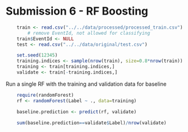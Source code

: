 Submission 6 - RF Boosting
========================================================
```r
    train <- read.csv("../../data/processed/processed_train.csv")
        # remove EventId, not allowed for classifying
    train$EventId <- NULL
    test <- read.csv("../../data/original/test.csv")
```
```r
    set.seed(12345)
    training.indices <- sample(nrow(train), size=0.8*nrow(train))
    training <- train[training.indices,]
    validate <- train[-training.indices,]
```

Run a single RF with the training and validation data for baseline
```r
    require(randomForest)
    rf <- randomForest(Label ~ ., data=training)
```
```r
    baseline.prediction <- predict(rf, validate)
```
```r
    sum(baseline.prediction==validate$Label)/nrow(validate)
```

